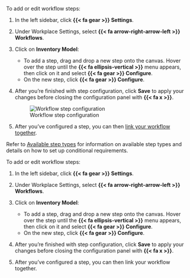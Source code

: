 :::: {.content-visible unless-format="revealjs"}
To add or edit workflow steps:

1. In the left sidebar, click **{{< fa gear >}} Settings**.

1. Under Workplace Settings, select **{{< fa arrow-right-arrow-left >}} Workflows**.

1. Click on **Inventory Model**:
 
    - To add a step, drag and drop a new step onto the canvas. Hover over the step until the **{{< fa ellipsis-vertical >}}** menu appears, then click on it and select **{{< fa gear >}} Configure**.
    - On the new step, click **{{< fa gear >}} Configure**.

1. After you're finished with step configuration, click **Save** to apply your changes before closing the configuration panel with **{{< fa x >}}**. 

    ![Workflow step configuration](/guide/model-workflows/configure-steps.gif){fig-alt="A gif workflow step configuration" .screenshot .lightbox}

1. After you've configured a step, you can then [link your workflow together](/guide/model-workflows/set-up-model-workflows.qmd#link-workflow-together).

::: {.callout}
Refer to [Available step types](/guide/model-workflows/set-up-model-workflows.qmd#available-step-types) for information on available step types and details on how to set up conditional requirements.
:::

::::

:::: {.content-hidden unless-format="revealjs"}
To add or edit workflow steps:

1. In the left sidebar, click **{{< fa gear >}} Settings**.

1. Under Workplace Settings, select **{{< fa arrow-right-arrow-left >}} Workflows**.

1. Click on **Inventory Model**:
 
    - To add a step, drag and drop a new step onto the canvas. Hover over the step until the **{{< fa ellipsis-vertical >}}** menu appears, then click on it and select **{{< fa gear >}} Configure**.
    - On the new step, click **{{< fa gear >}} Configure**.

1. After you're finished with step configuration, click **Save** to apply your changes before closing the configuration panel with **{{< fa x >}}**. 

1. After you've configured a step, you can then link your workflow together.

::::

